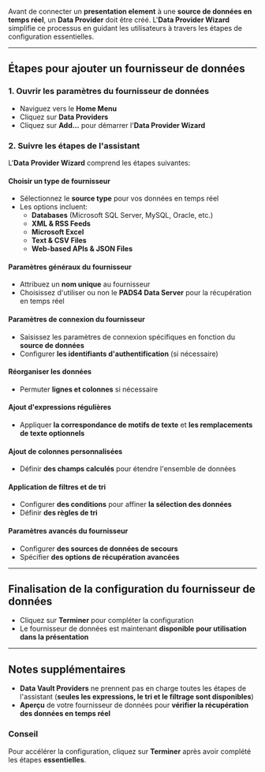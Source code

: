 Avant de connecter un **presentation element** à une **source de données en temps réel**, un **Data Provider** doit être créé. L'**Data Provider Wizard** simplifie ce processus en guidant les utilisateurs à travers les étapes de configuration essentielles.

***

## **Étapes pour ajouter un fournisseur de données**

### **1. Ouvrir les paramètres du fournisseur de données**

* Naviguez vers le **Home Menu**
* Cliquez sur **Data Providers**
* Cliquez sur **Add…** pour démarrer l'**Data Provider Wizard**

### **2. Suivre les étapes de l'assistant**

L'**Data Provider Wizard** comprend les étapes suivantes:

#### **Choisir un type de fournisseur**

* Sélectionnez le **source type** pour vos données en temps réel
* Les options incluent:
  * **Databases** (Microsoft SQL Server, MySQL, Oracle, etc.)
  * **XML & RSS Feeds**
  * **Microsoft Excel**
  * **Text & CSV Files**
  * **Web-based APIs & JSON Files**

#### **Paramètres généraux du fournisseur**

* Attribuez un **nom unique** au fournisseur
* Choisissez d'utiliser ou non le **PADS4 Data Server** pour la récupération en temps réel

#### **Paramètres de connexion du fournisseur**

* Saisissez les paramètres de connexion spécifiques en fonction du **source de données**
* Configurer **les identifiants d'authentification** (si nécessaire)

#### **Réorganiser les données**

* Permuter **lignes et colonnes** si nécessaire

#### **Ajout d'expressions régulières**

* Appliquer **la correspondance de motifs de texte** et **les remplacements de texte optionnels**

#### **Ajout de colonnes personnalisées**

* Définir **des champs calculés** pour étendre l'ensemble de données

#### **Application de filtres et de tri**

* Configurer **des conditions** pour affiner **la sélection des données**
* Définir **des règles de tri**

#### **Paramètres avancés du fournisseur**

* Configurer **des sources de données de secours**
* Spécifier **des options de récupération avancées**

***

## **Finalisation de la configuration du fournisseur de données**

* Cliquez sur **Terminer** pour compléter la configuration
* Le fournisseur de données est maintenant **disponible pour utilisation dans la présentation**

***

## **Notes supplémentaires**

* **Data Vault Providers** ne prennent pas en charge toutes les étapes de l'assistant (**seules les expressions, le tri et le filtrage sont disponibles**)
* **Aperçu** de votre fournisseur de données pour **vérifier la récupération des données en temps réel**

### **Conseil**

Pour accélérer la configuration, cliquez sur **Terminer** après avoir complété les étapes **essentielles**.
